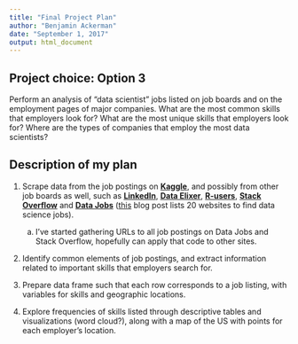 ```yaml
---
title: "Final Project Plan"
author: "Benjamin Ackerman"
date: "September 1, 2017"
output: html_document
---
```


## Project choice: Option 3
Perform an analysis of "data scientist" jobs listed on job boards and on the employment pages of major companies. What are the most common skills that employers look for? What are the most unique skills that employers look for? Where are the types of companies that employ the most data scientists?

## Description of my plan
1. Scrape data from the job postings on **[Kaggle](https://www.kaggle.com/jobs)**, and possibly from other job boards as well, such as **[LinkedIn](https://www.linkedin.com/jobs/)**, **[Data Elixer](https://jobs.dataelixir.com)**, **[R-users](https://www.r-users.com)**, **[Stack Overflow](https://stackoverflow.com/jobs)** and **[Data Jobs](https://datajobs.com/data-science-jobs)** ([this](https://www.springboard.com/blog/data-science-jobs/) blog post lists 20 websites to find data science jobs).

     a. I've started gathering URLs to all job postings on Data Jobs and Stack Overflow, hopefully can apply that code to other sites. 
      
2. Identify common elements of job postings, and extract information related to important skills that employers search for.
3. Prepare data frame such that each row corresponds to a job listing, with variables for skills and geographic locations.
4. Explore frequencies of skills listed through descriptive tables and visualizations (word cloud?), along with a map of the US with points for each employer's location.
